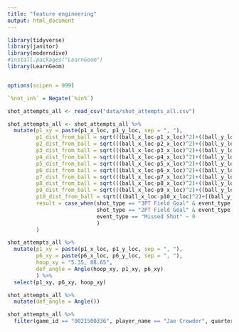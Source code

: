 ```yaml
---
title: "feature engineering"
output: html_document
---
```


```r
library(tidyverse)
library(janitor)
library(moderndive)
#install.packages("LearnGeom")
library(LearnGeom)


options(scipen = 999)

`%not_in%` = Negate(`%in%`)

```

```r
shot_attempts_all <- read_csv("data/shot_attempts_all.csv")
```


```r
shot_attempts_all <- shot_attempts_all %>% 
  mutate(p1_xy = paste(p1_x_loc, p1_y_loc, sep = ", "),
         p1_dist_from_ball = sqrt(((ball_x_loc-p1_x_loc)^2)+((ball_y_loc-p1_y_loc)^2)),
         p2_dist_from_ball = sqrt(((ball_x_loc-p2_x_loc)^2)+((ball_y_loc-p2_y_loc)^2)),
         p3_dist_from_ball = sqrt(((ball_x_loc-p3_x_loc)^2)+((ball_y_loc-p3_y_loc)^2)),
         p4_dist_from_ball = sqrt(((ball_x_loc-p4_x_loc)^2)+((ball_y_loc-p4_y_loc)^2)),
         p5_dist_from_ball = sqrt(((ball_x_loc-p5_x_loc)^2)+((ball_y_loc-p5_y_loc)^2)),
         p6_dist_from_ball = sqrt(((ball_x_loc-p6_x_loc)^2)+((ball_y_loc-p6_y_loc)^2)),
         p7_dist_from_ball = sqrt(((ball_x_loc-p7_x_loc)^2)+((ball_y_loc-p7_y_loc)^2)),
         p8_dist_from_ball = sqrt(((ball_x_loc-p8_x_loc)^2)+((ball_y_loc-p8_y_loc)^2)),
         p9_dist_from_ball = sqrt(((ball_x_loc-p9_x_loc)^2)+((ball_y_loc-p9_y_loc)^2)),
         p10_dist_from_ball = sqrt(((ball_x_loc-p10_x_loc)^2)+((ball_y_loc-p10_y_loc)^2)),
         result = case_when(shot_type == "3PT Field Goal" & event_type == "Made Shot" ~ 3,
                            shot_type == "2PT Field Goal" & event_type == "Made Shot" ~ 2,
                            event_type == "Missed Shot" ~ 0
                            )
         )

shot_attempts_all %>% 
  mutate(p1_xy = paste(p1_x_loc, p1_y_loc, sep = ", "),
         p6_xy = paste(p6_x_loc, p6_y_loc, sep = ", "),
         hoop_xy = "5.35, 88.65",
         def_angle = Angle(hoop_xy, p1_xy, p6_xy)
         ) %>% 
  select(p1_xy, p6_xy, hoop_xy)

```





```r
shot_attempts_all %>% 
  mutate(def_angle = Angle())
```

```r
shot_attempts_all %>% 
  filter(game_id == "0021500336", player_name == "Jae Crowder", quarter == 6)
```

